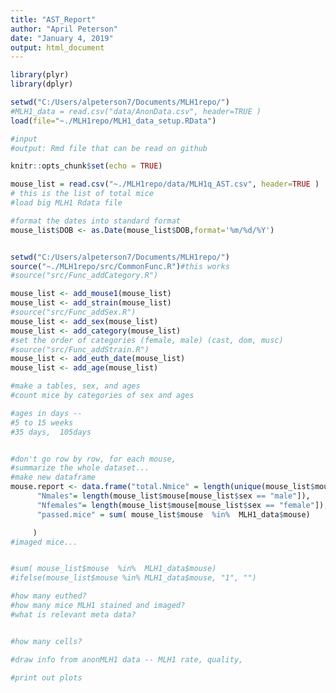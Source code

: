 ```yaml
---
title: "AST_Report"
author: "April Peterson"
date: "January 4, 2019"
output: html_document
---
```




```r
library(plyr)
library(dplyr)

setwd("C:/Users/alpeterson7/Documents/MLH1repo/")
#MLH1_data = read.csv("data/AnonData.csv", header=TRUE )
load(file="~./MLH1repo/MLH1_data_setup.RData")

#input
#output: Rmd file that can be read on github

knitr::opts_chunk$set(echo = TRUE)

mouse_list = read.csv("~./MLH1repo/data/MLH1q_AST.csv", header=TRUE )
# this is the list of total mice
#load big MLH1 Rdata file

#format the dates into standard format
mouse_list$DOB <- as.Date(mouse_list$DOB,format='%m/%d/%Y')


setwd("C:/Users/alpeterson7/Documents/MLH1repo/")
source("~./MLH1repo/src/CommonFunc.R")#this works
#source("src/Func_addCategory.R")

mouse_list <- add_mouse1(mouse_list)
mouse_list <- add_strain(mouse_list)
#source("src/Func_addSex.R")
mouse_list <- add_sex(mouse_list)
mouse_list <- add_category(mouse_list)
#set the order of categories (female, male) (cast, dom, musc)
#source("src/Func_addStrain.R")
mouse_list <- add_euth_date(mouse_list)
mouse_list <- add_age(mouse_list)

```



```r
#make a tables, sex, and ages
#count mice by categories of sex and ages

#ages in days -- 
#5 to 15 weeks
#35 days,  105days


#don't go row by row, for each mouse, 
#summarize the whole dataset...
#make new dataframe
mouse.report <- data.frame("total.Nmice" = length(unique(mouse_list$mouse)), 
      "Nmales"= length(mouse_list$mouse[mouse_list$sex == "male"]),
      "Nfemales"= length(mouse_list$mouse[mouse_list$sex == "female"]),
      "passed.mice" = sum( mouse_list$mouse  %in%  MLH1_data$mouse)

     )
#imaged mice...


#sum( mouse_list$mouse  %in%  MLH1_data$mouse)
#ifelse(mouse_list$mouse %in% MLH1_data$mouse, "1", "")


```



```r
#how many euthed?
#how many mice MLH1 stained and imaged?
#what is relevant meta data?


#how many cells?

#draw info from anonMLH1 data -- MLH1 rate, quality,

```



```r
#print out plots


```

